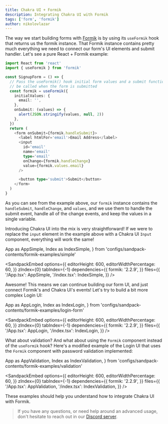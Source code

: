 ```yaml
---
title: Chakra UI + Formik
description: Integrating Chakra UI with Formik
tags: ['form', 'formik']
author: nikolovlazar
---
```


The way we start building forms with [Formik](https://formik.org/) is by using
its `useFormik` hook that returns us the formik instance. That Formik instance
contains pretty much everything we need to connect our form's UI elements and
submit handler. Let's see a pure React + Formik example:

```typescript
import React from 'react'
import { useFormik } from 'formik'

const SignupForm = () => {
  // Pass the useFormik() hook initial form values and a submit function that will
  // be called when the form is submitted
  const formik = useFormik({
    initialValues: {
      email: '',
    },
    onSubmit: (values) => {
      alert(JSON.stringify(values, null, 2))
    },
  })
  return (
    <form onSubmit={formik.handleSubmit}>
      <label htmlFor='email'>Email Address</label>
      <input
        id='email'
        name='email'
        type='email'
        onChange={formik.handleChange}
        value={formik.values.email}
      />

      <button type='submit'>Submit</button>
    </form>
  )
}
```

As you can see from the example above, our `formik` instance contains the
`handleSubmit`, `handleChange`, and `values`, and we use them to handle the
submit event, handle all of the change events, and keep the values in a single
variable.

Introducing Chakra UI into the mix is very straightforward! If we were to
replace the `input` element in the example above with a Chakra UI `Input`
component, everything will work the same!

  App as AppSimple,
  Index as IndexSimple,
} from 'configs/sandpack-contents/formik-examples/simple'

<SandpackEmbed
  options={{
    editorHeight: 600,
    editorWidthPercentage: 60,
  }}
  zIndex={0}
  tabIndex={-1}
  dependencies={{
    formik: '2.2.9',
  }}
  files={{
    '/App.tsx': AppSimple,
    '/index.tsx': IndexSimple,
  }}
/>

Awesome! This means we can continue building our form UI, and just connect
Formik's and Chakra UI's events! Let's try to build a bit more complex Login UI:

  App as AppLogin,
  Index as IndexLogin,
} from 'configs/sandpack-contents/formik-examples/login-form'

<SandpackEmbed
  options={{
    editorHeight: 600,
    editorWidthPercentage: 60,
  }}
  zIndex={0}
  tabIndex={-1}
  dependencies={{
    formik: '2.2.9',
  }}
  files={{
    '/App.tsx': AppLogin,
    '/index.tsx': IndexLogin,
  }}
/>

What about validation? And what about using the `Formik` component instead of
the `useFormik` hook? Here's a modified example of the Login UI that uses the
`Formik` component with password validation implemented:

  App as AppValidation,
  Index as IndexValidation,
} from 'configs/sandpack-contents/formik-examples/validation'

<SandpackEmbed
  options={{
    editorHeight: 600,
    editorWidthPercentage: 60,
  }}
  zIndex={0}
  tabIndex={-1}
  dependencies={{
    formik: '2.2.9',
  }}
  files={{
    '/App.tsx': AppValidation,
    '/index.tsx': IndexValidation,
  }}
/>

These examples should help you understand how to integrate Chakra UI with
Formik.

> If you have any questions, or need help around an advanced usage, don't
> hesitate to reach out in our [Discord server](https://discord.gg/chakra-ui).
